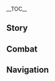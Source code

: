 {{CharacterTabs}}
{{LanguageTabs}}
{{Stub|1={{Meta/VO|tl=1|rm=1|Chinese}}}}
__TOC__
==Story==
{{VO/Story
|character           = Cyno
|language            = zh
|language_s          = zh
|language_t          = zh-tw
|name_s              = 赛诺
|name_t              = 賽諾

<!-- Hello -->
|vo_01_01_title_s    = 初次见面・过往
|vo_01_01_title_t    = 初次見面・過往
|vo_01_01_subtitle   = Hello: The Past
|vo_01_01_file       = VO_{language}{character} Hello - The Past.ogg
|vo_01_01_tx_s       = 我是赛诺，曾经的「大风纪官」。如今我正在以自己的力量审判罪恶，若你同样心系规则与正义，我可以助你一臂之力。
|vo_01_01_tx_t       = 我是賽諾，曾經的「大風紀官」。如今我正在以自己的力量審判罪惡，若{{MC|你|妳}}同樣心繫規則與正義，我可以助你一臂之力。
|vo_01_01_rm         = 
|vo_01_01_tl         = I am Cyno, the former General Mahamatra. Now I am using my own ability to judge sins, if you, too, care about rules and justice, I can lend you a hand.

|vo_01_02_title_s    = 初次见面・如今
|vo_01_02_title_t    = 初次見面・如今
|vo_01_02_subtitle   = Hello: The Present
|vo_01_02_quest      = Akasha Pulses, the Kalpa Flame Rises
|vo_01_02_file       = VO_{language}{character} Hello - The Present.ogg
|vo_01_02_tx_s       = 我是赛诺，教令院的「大风纪官」。维护规则、审判罪恶是我的职责，今后的旅途中，我会保护好你的安全。
|vo_01_02_tx_t       = 我是賽諾，教令院的「大風紀官」。維護規則、審判罪惡是我的職責，今後的旅途中，我會保護好{{MC|你|妳}}的安全。
|vo_01_02_rm         = 
|vo_01_02_tl         = 

<!-- Chats -->
|vo_02_01_title_s    = 闲聊・称重
|vo_02_01_title_t    = 閒聊・秤重
|vo_02_01_subtitle   = Chat: Weighing the Heart
|vo_02_01_file       = VO_{language}{character} Chat - Weighing the Heart.ogg
|vo_02_01_tx_s       = 善与恶，最终都会被称量。
|vo_02_01_tx_t       = 善與惡，最終都會被秤量。
|vo_02_01_rm         = 
|vo_02_01_tl         = Good and bad, all will be weighed in the end.

|vo_02_02_title_s    = 闲聊・牌运
|vo_02_02_title_t    = 閒聊・牌運
|vo_02_02_subtitle   = Chat: Luck of the Draw
|vo_02_02_file       = VO_{language}{character} Chat - Luck of the Draw.ogg
|vo_02_02_tx_s       = 运势会左右某一场对决的胜负，但不会一直影响下去。
|vo_02_02_tx_t       = 運勢會左右某一場對決的勝負，但不會一直影響下去。
|vo_02_02_rm         = 
|vo_02_02_tl         = Luck can affect the results of a game, but not forever.

|vo_02_03_title_s    = 闲聊・疑惑
|vo_02_03_title_t    = 閒聊・疑惑
|vo_02_03_subtitle   = Chat: Doubt
|vo_02_03_file       = VO_{language}{character} Chat - Doubt.ogg
|vo_02_03_tx_s       = 偶尔我也想缓解一下气氛，但我其实分不太清什么笑话能够引人发笑。
|vo_02_03_tx_t       = 偶爾我也想緩解一下氣氛，但我其實分不太清什麼笑話能夠引人發笑。
|vo_02_03_rm         = 
|vo_02_03_tl         = Sometimes I want to lighten the mood, but I actually don't really know what jokes can make people laugh.

<!-- Weather -->
|vo_03_01_title_s    = 下雨的时候…
|vo_03_01_title_t    = 下雨的時候…
|vo_03_01_subtitle   = When It Rains
|vo_03_01_file       = VO_{language}{character} When It Rains.ogg
|vo_03_01_tx_s       = 又下雨了…
|vo_03_01_tx_t       = 又下雨了…
|vo_03_01_rm         = 
|vo_03_01_tl         = It's raining again...

|vo_03_02_title_s    = 打雷的时候…
|vo_03_02_title_t    = 打雷的時候…
|vo_03_02_subtitle   = When Thunder Strikes
|vo_03_02_file       = VO_{language}{character} When Thunder Strikes.ogg
|vo_03_02_tx_s       = 在一些传说中，雷电是神明对人间降下的审判。
|vo_03_02_tx_t       = 在一些傳說中，雷電是神明對人間降下的審判。
|vo_03_02_rm         = 
|vo_03_02_tl         = In some legends, thunder is the gods' judgement descending upon humans.

|vo_03_03_title_s    = 下雪的时候…
|vo_03_03_title_t    = 下雪的時候…
|vo_03_03_subtitle   = When It Snows
|vo_03_03_file       = VO_{language}{character} When It Snows.ogg
|vo_03_03_tx_s       = 我很喜欢下雪后的世界，安静却并非一片死寂。
|vo_03_03_tx_t       = 我很喜歡下雪後的世界，安靜卻並非一片死寂。
|vo_03_03_rm         = 
|vo_03_03_tl         = I love the world after it snows, quiet but not lifeless.

|vo_03_04_title_s    = 阳光很好…
|vo_03_04_title_t    = 陽光很好…
|vo_03_04_subtitle   = When the Sun Is Out
|vo_03_04_file       = VO_{language}{character} When the Sun Is Out.ogg
|vo_03_04_tx_s       = 阳光终会照进每一个角落。
|vo_03_04_tx_t       = 陽光終會照進每一個角落。
|vo_03_04_rm         = 
|vo_03_04_tl         = The sunlight will eventually illuminate every corner.

|vo_03_05_title_s    = 刮大风了…
|vo_03_05_title_t    = 颳大風了…
|vo_03_05_subtitle   = When the Wind Is Blowing
|vo_03_05_file       = VO_{language}{character} When the Wind Is Blowing.ogg
|vo_03_05_tx_s       = 好大的风…当心。
|vo_03_05_tx_t       = 好大的風…小心。
|vo_03_05_rm         = 
|vo_03_05_tl         = What a strong wind... be careful.

|vo_03_06_title_s    = 在沙漠的时候…
|vo_03_06_title_t    = 在沙漠的時候…
|vo_03_06_subtitle   = In the Desert
|vo_03_06_file       = VO_{language}{character} In the Desert.ogg
|vo_03_06_tx_s       = 熟悉的风景…
|vo_03_06_tx_t       = 熟悉的風景…
|vo_03_06_rm         = 
|vo_03_06_tl         = A familiar sight...

<!-- Greetings -->
|vo_04_01_title_s    = 早上好…
|vo_04_01_title_t    = 早安…
|vo_04_01_subtitle   = Good Morning
|vo_04_01_file       = VO_{language}{character} Good Morning.ogg
|vo_04_01_tx_s       = 打起精神，该出发了。
|vo_04_01_tx_t       = 打起精神，該出發了。
|vo_04_01_rm         = 
|vo_04_01_tl         = Get ready, it's time to go.

|vo_04_02_title_s    = 中午好…
|vo_04_02_title_t    = 午安…
|vo_04_02_subtitle   = Good Afternoon
|vo_04_02_file       = VO_{language}{character} Good Afternoon.ogg
|vo_04_02_tx_s       = 需要我准备午饭吗？事先说好，我可不保证好吃。
|vo_04_02_tx_t       = 需要我準備午飯嗎？事先說好，我可不保證好吃。
|vo_04_02_rm         = 
|vo_04_02_tl         = Do you need me to prepare lunch? I'll say this first, I can't promise it's good.

|vo_04_03_title_s    = 晚上好…
|vo_04_03_title_t    = 晚上好…
|vo_04_03_subtitle   = Good Evening
|vo_04_03_file       = VO_{language}{character} Good Evening.ogg
|vo_04_03_tx_s       = 还记得我跟你说过的话吗？夜晚总是伴随着危险，无论做什么都不要放松警惕。
|vo_04_03_tx_t       = 還記得我跟{{MC|你|妳}}說過的話嗎？夜晚總是伴隨著危險，無論做什麼都不要放鬆警惕。
|vo_04_03_rm         = 
|vo_04_03_tl         = Remember what I told you? The night is always accompanied by danger, don't let down your guard no matter what.

|vo_04_04_title_s    = 晚安…
|vo_04_04_title_t    = 晚安…
|vo_04_04_subtitle   = Good Night
|vo_04_04_file       = VO_{language}{character} Good Night.ogg
|vo_04_04_tx_s       = 晚安。一些罪犯在附近活动，我去处理。
|vo_04_04_tx_t       = 晚安。一些罪犯在附近活動，我去處理。
|vo_04_04_rm         = 
|vo_04_04_tl         = Goodnight. Some criminals are active nearby, I'll go deal with it.

<!-- About -->
|vo_05_01_title_s    = 关于赛诺自己・冷笑话
|vo_05_01_title_t    = 關於賽諾自己・冷笑話
|vo_05_01_subtitle   = About {character}: Unfunny Jokes
|vo_05_01_file       = VO_{language}{character} About {character} - Unfunny Jokes.ogg
|vo_05_01_tx_s       = 有一个旅人在沙漠中口渴无比，于是祈祷自己遇到一只水史莱姆，没想到一只饿着肚子的水史莱姆也在祈祷自己遇见落单的旅人…嗯？你那是什么表情，不好笑吗？
|vo_05_01_tx_t       = 有一個旅人在沙漠中口渴無比，於是祈禱自己遇到一隻水史萊姆，沒想到一隻餓著肚子的水史萊姆也在祈禱自己遇見落單的旅人…嗯？{{MC|你|妳}}那是什麼表情，不好笑嗎？
|vo_05_01_rm         = 
|vo_05_01_tl         = A traveler was dying of thirst in the desert, so they prayed to meet a Hydro Slime. Unbeknownst to him, a hungry Hydro Slime was also praying to meet a lone traveler... Hm? What's that expression, is it not funny?

|vo_05_02_title_s    = 关于赛诺自己・散步
|vo_05_02_title_t    = 關於賽諾自己・散步
|vo_05_02_friendship = 4
|vo_05_02_subtitle   = About {character}: Desert Strolls
|vo_05_02_file       = VO_{language}{character} About {character} - Desert Strolls.ogg
|vo_05_02_tx_s       = 我偶尔会去夜晚的沙漠散步，寒冷而干涩的风让人头脑清醒。
|vo_05_02_tx_t       = 我偶爾會去夜晚的沙漠散步，寒冷而乾澀的風讓人頭腦清醒。
|vo_05_02_rm         = 
|vo_05_02_tl         = Sometimes I will take a stroll in the desert at night, the cold and dry wind helps clear my mind.

<!-- About Us -->
|vo_06_01_title_s    = 关于我们・决斗
|vo_06_01_title_t    = 關於我們・決鬥
|vo_06_01_subtitle   = About Us: [[TCG]] Duel
|vo_06_01_file       = VO_{language}{character} About Us - TCG Duel.ogg
|vo_06_01_tx_s       = 要打一把「七圣召唤」吗？给你看看我的新卡组。
|vo_06_01_tx_t       = 要打一把「七聖召喚」嗎？給{{MC|你|妳}}看看我的新卡組。
|vo_06_01_rm         = 
|vo_06_01_tl         = Want to play a round of Genius Invokation TCG? I'll show you my new deck.

|vo_06_02_title_s    = 关于我们・此刻
|vo_06_02_title_t    = 關於我們・此刻
|vo_06_02_friendship = 6
|vo_06_02_subtitle   = About Us: The Present
|vo_06_02_file       = VO_{language}{character} About Us - The Present.ogg
|vo_06_02_tx_s       = 过去无法更改，未来无法预料，所以我很珍惜眼前的时光。
|vo_06_02_tx_t       = 過去無法更改、未來無法預料，所以我很珍惜眼前的時光。
|vo_06_02_rm         = 
|vo_06_02_tl         = The past cannot be changed, the future cannot be predicted, so I cherish the now.

<!-- Miscellany I -->
|vo_07_01_title_s    = 关于「神之眼」…
|vo_07_01_title_t    = 關於「神之眼」…
|vo_07_01_friendship = 4
|vo_07_01_subtitle   = About the [[Vision]]
|vo_07_01_file       = VO_{language}{character} About the Vision.ogg
|vo_07_01_tx_s       = 凭依在我身上的非人之物也好，将视线投射于我的魔神也罢，我受神明青睐，但我无意为此而改变自己的道义。我只尽我应尽之责，做我应做之事。
|vo_07_01_tx_t       = 憑依在我身上的非人之物也好、將視線投射於我的魔神也罷，我受神明青睞，但我無意為此而改變自己的道義。我只盡我應盡之責、做我應做之事。
|vo_07_01_rm         = 
|vo_07_01_tl         = 

|vo_07_02_title_s    = 有什么想要分享・求知欲
|vo_07_02_title_t    = 有什麼想要分享・求知欲
|vo_07_02_subtitle   = Something to Share: Lust for Knowledge
|vo_07_02_file       = VO_{language}{character} Something to Share - Lust for Knowledge.ogg
|vo_07_02_tx_s       = 「欲望泛滥就会引发灾害」，这似乎已经是一种共识。然而提及「求知欲」的时候，人们却往往只愿意谈论它的正面作用…在我看来，求知欲也是欲望的一种，必须加以控制。
|vo_07_02_tx_t       = 「欲望氾濫就會引發災害」，這似乎已經是一種共識。然而提及「求知欲」的時候，人們卻往往只願意談論它的正面作用…在我看來，求知欲也是欲望的一種，必須加以控制。
|vo_07_02_rm         = 
|vo_07_02_tl         = 

|vo_07_03_title_s    = 有什么想要分享・敬畏心
|vo_07_03_title_t    = 有什麼想要分享・敬畏心
|vo_07_03_friendship = 4
|vo_07_03_subtitle   = Something to Share: Solemn Respect
|vo_07_03_file       = VO_{language}{character} Something to Share - Solemn Respect.ogg
|vo_07_03_tx_s       = 在执行任务时，我的任何一个判断都可能会改变他人的命运。所以我必须要求自己时刻对「风纪官」这个职位保持敬畏&mdash;&mdash;就像我敬畏知识与力量一样。
|vo_07_03_tx_t       = 在執行任務時，我的任何一個判斷都可能會改變他人的命運。所以我必須要求自己時刻對「風紀官」這個職位保持敬畏&mdash;&mdash;就像我敬畏知識與力量一樣。
|vo_07_03_rm         = 
|vo_07_03_tl         = 

|vo_07_04_title_s    = 感兴趣的见闻…
|vo_07_04_title_t    = 感興趣的見聞…
|vo_07_04_subtitle   = Interesting Things
|vo_07_04_file       = VO_{language}{character} Interesting Things.ogg
|vo_07_04_tx_s       = 我喜欢生长在沙漠中的那些灌木。沙漠象征着归寂，一切文明都会被风沙掩埋。但就在这片荒凉的土地上，却能见到生命不断萌发的迹象，有时连我也会被它们的坚韧震撼。
|vo_07_04_tx_t       = 我喜歡生長在沙漠中的那些灌木。沙漠象徵著歸寂，一切文明都會被風沙掩埋。但就在這片荒涼的土地上，卻能見到生命不斷萌發的跡象，有時連我也會被它們的堅韌震撼。
|vo_07_04_rm         = 
|vo_07_04_tl         = 

<!-- About Others -->
|vo_08_01_title_s    = 关于提纳里・知识
|vo_08_01_title_t    = 關於提納里・知識
|vo_08_01_friendship = 4
|vo_08_01_subtitle   = About [[Tighnari]]: Knowledge
|vo_08_01_file       = VO_{language}{character} About Tighnari - Knowledge.ogg
|vo_08_01_tx_s       = 提纳里和我见过的其他学者不同。他对知识同样有着很深的执着，却始终不会逾越那道红线。有些学者会将自己视为「实验室中的神明」，但提纳里不会，他一直平等地尊重每一种生命。听说他拒绝了教令院的聘请，我也站在他这一边。
|vo_08_01_tx_t       = 提納里和我見過的其他學者不同。他對知識同樣有著很深的執著，卻始終不會逾越那道紅線。有些學者會將自己視為「實驗室中的神明」，但提納里不會，他一直平等地尊重每一種生命。聽說他拒絕了教令院的聘請，我也站在他這一邊。
|vo_08_01_rm         = 
|vo_08_01_tl         = 

|vo_08_02_title_s    = 关于提纳里・笑话
|vo_08_02_title_t    = 關於提納里・笑話
|vo_08_02_friendship = 4
|vo_08_02_subtitle   = About Tighnari: Jokes
|vo_08_02_file       = VO_{language}{character} About Tighnari - Jokes.ogg
|vo_08_02_tx_s       = 提纳里曾劝我不要在饭桌上讲笑话，说是根本笑不出来。我不以为然，连讲了三个压箱底的笑话，并逐一解释了笑点…然后我的饭菜凉了。
|vo_08_02_tx_t       = 提納里曾勸我不要在餐桌上講笑話，說是根本笑不出來。我不以為然，連講了三個壓箱底的笑話，並逐一解釋了笑點…然後我的飯菜涼了。
|vo_08_02_rm         = 
|vo_08_02_tl         = 

|vo_08_03_title_s    = 关于柯莱…
|vo_08_03_title_t    = 關於柯萊…
|vo_08_03_friendship = 4
|vo_08_03_subtitle   = About [[Collei]]
|vo_08_03_file       = VO_{language}{character} About Collei.ogg
|vo_08_03_tx_s       = 我曾经帮她封印了体内的魔神残骸，但封印的过程给她带来了很大的痛苦。那种程度的痛苦可能比死亡更让人害怕，她能够坚持下来，很了不起。
|vo_08_03_tx_t       = 我曾經幫她封印了體內的魔神殘骸，但封印的過程給她帶來了很大的痛苦。那種程度的痛苦可能比死亡更讓人害怕，她能夠堅持下來，很了不起。
|vo_08_03_rm         = 
|vo_08_03_tl         = 

|vo_08_04_title_s    = 关于艾尔海森…
|vo_08_04_title_t    = 關於艾爾海森…
|vo_08_04_friendship = 4
|vo_08_04_quest      = King Deshret and the Three Magi
|vo_08_04_subtitle   = About [[Alhaitham]]
|vo_08_04_file       = VO_{language}{character} About Alhaitham.ogg
|vo_08_04_tx_s       = 我不太喜欢过于聪明的人，他们总是自认为能掌控一切，从而经常在危险的边缘游走。不过艾尔海森还算稳定，在绝大部分场合，他确实有掌控局面、化险为夷的能力。
|vo_08_04_tx_t       = 我不太喜歡過於聰明的人，他們總是自認為能掌控一切，從而經常在危險的邊緣遊走。不過艾爾海森還算穩定，在絕大部分場合，他確實有掌控局面、化險為夷的能力。
|vo_08_04_rm         = 
|vo_08_04_tl         = 

|vo_08_05_title_s    = 关于卡维…
|vo_08_05_title_t    = 關於卡維…
|vo_08_05_friendship = 4
|vo_08_05_subtitle   = About [[Kaveh]]
|vo_08_05_file       = VO_{language}{character} About Kaveh.ogg
|vo_08_05_tx_s       = 提纳里和柯莱没有亲口说出来，但他们之间的眼神交流已经说明了一切。卡维分享的亲身经历比我准备的笑话有趣多了。我的看法？我觉得他们会为这种事情发笑，反倒是挺好笑的。
|vo_08_05_tx_t       = 提納里和柯萊沒有親口說出來，但他們之間的眼神交流已經說明了一切。卡維分享的親身經歷比我準備的笑話有趣多了。我的看法？我覺得他們會為這種事情發笑，反倒是滿好笑的。
|vo_08_05_rm         = 
|vo_08_05_tl         = 

|vo_08_06_title_s    = 关于纳西妲…
|vo_08_06_title_t    = 關於納西妲…
|vo_08_06_friendship = 4
|vo_08_06_quest      = Akasha Pulses, the Kalpa Flame Rises
|vo_08_06_subtitle   = About [[Nahida]]
|vo_08_06_file       = VO_{language}{character} About Nahida.ogg
|vo_08_06_tx_s       = 评价神明…这在我看来是略微有些僭越的事情。不过在同行的那段时间里，我也亲眼见证了她的智慧、勇气与决心。相较于那些只靠臆想就对她指指点点的贤者，我应该更有资格下这个结论：她是一位优秀的、值得尊敬的神明。
|vo_08_06_tx_t       = 評價神明…這在我看來是略微有些僭越的事情。不過在同行的那段時間裡，我也親眼見證了她的智慧、勇氣與決心。相較於那些只靠臆想就對她指指點點的賢者，我應該更有資格下這個結論：她是一位優秀而值得尊敬的神明。
|vo_08_06_rm         = 
|vo_08_06_tl         = 

|vo_08_07_title_s    = 关于妮露…
|vo_08_07_title_t    = 關於妮露…
|vo_08_07_friendship = 4
|vo_08_07_quest      = Akasha Pulses, the Kalpa Flame Rises
|vo_08_07_subtitle   = About [[Nilou]]
|vo_08_07_file       = VO_{language}{character} About Nilou.ogg
|vo_08_07_tx_s       = 我能从她身上感到对舞蹈的热情与执念，这份执念非常坚定，不会轻易改变。希望以后，她也可以用自己热爱的舞蹈为他人带去快乐。
|vo_08_07_tx_t       = 我能從她身上感到對舞蹈的熱情與執念，這股執念非常堅定，不會輕易改變。希望以後，她也可以用自己熱愛的舞蹈為他人帶去快樂。
|vo_08_07_rm         = 
|vo_08_07_tl         = 

|vo_08_08_title_s    = 关于珐露珊…
|vo_08_08_title_t    = 關於琺露珊…
|vo_08_08_friendship = 4
|vo_08_08_subtitle   = About [[Faruzan]]
|vo_08_08_file       = VO_{language}{character} About Faruzan.ogg
|vo_08_08_tx_s       = 我曾仔细翻阅过记载珐露珊前辈失踪的案卷，那时候我怀疑她进行了某种危险的研究…不过与她见面之后，我就彻底打消了这个念头。虽然相处起来有些困难，不过她就像一位喜欢絮絮叨叨的长辈，心里会为他人着想，不会做什么出格的事情。
|vo_08_08_tx_t       = 我曾仔細翻閱過記載琺露珊前輩失蹤的案卷，那時候我懷疑她進行了某種危險的研究…不過與她見面之後，我就徹底打消了這個念頭。雖然相處起來有些困難，不過她就像一位喜歡碎碎唸的長輩，心裡會為他人著想，不會做什麼脫序的事情。
|vo_08_08_rm         = 
|vo_08_08_tl         = 

|vo_08_09_title_s    = 关于丽莎…
|vo_08_09_title_t    = 關於麗莎…
|vo_08_09_friendship = 4
|vo_08_09_subtitle   = About [[Lisa]]
|vo_08_09_file       = VO_{language}{character} About Lisa.ogg
|vo_08_09_tx_s       = 丽莎和我曾向同一位贤者求学，我自然知道她的事。身为大风纪官，我也见过许多过分追求知识而引发的悲剧，所以能理解她的选择。
|vo_08_09_tx_t       = 麗莎和我曾向同一位賢者求學，我自然知道她的事。身為大風紀官，我也見過許多過分追求知識而引發的悲劇，所以能理解她的選擇。
|vo_08_09_rm         = 
|vo_08_09_tl         = 

<!-- More About -->
|vo_09_01_title_s    = 想要了解赛诺・其一
|vo_09_01_title_t    = 想要瞭解賽諾・其一
|vo_09_01_subtitle   = More About {character}: I
|vo_09_01_file       = VO_{language}{character} More About {character} - 01.ogg
|vo_09_01_tx_s       = 你问关于我的事？也是，毕竟在很多人眼中我是一个无法忽视的「麻烦」…不用担心，只要你不做什么危险的事情，我就不会找你的麻烦。
|vo_09_01_tx_t       = {{MC|你|妳}}問關於我的事？也是，畢竟在很多人眼中我是一個無法忽視的「麻煩」…不用擔心，只要{{MC|你|妳}}不做什麼危險的事情，我就不會找{{MC|你|妳}}的麻煩。
|vo_09_01_rm         = 
|vo_09_01_tl         = 

|vo_09_02_title_s    = 想要了解赛诺・其二
|vo_09_02_title_t    = 想要瞭解賽諾・其二
|vo_09_02_friendship = 3
|vo_09_02_subtitle   = More About {character}: II
|vo_09_02_file       = VO_{language}{character} More About {character} - 02.ogg
|vo_09_02_tx_s       = 以此身为容器，可以令非人之物的力量显现。这既得益于先天的体质，也是一种后天的交易。没什么可避讳的，我以风纪官的身份称量世间的罪恶，自然也要把我自己的灵魂放到审判之秤上一同称量。
|vo_09_02_tx_t       = 以此身為容器，可以令非人之物的力量顯現。這既得益於先天的體質，也是一種後天的交易。沒什麼可避諱的，我以風紀官的身分秤量世間的罪惡，自然也要把我自己的靈魂放到審判之秤上一同秤量。
|vo_09_02_rm         = 
|vo_09_02_tl         = 

|vo_09_03_title_s    = 想要了解赛诺・其三
|vo_09_03_title_t    = 想要瞭解賽諾・其三
|vo_09_03_friendship = 4
|vo_09_03_subtitle   = More About {character}: III
|vo_09_03_file       = VO_{language}{character} More About {character} - 03.ogg
|vo_09_03_tx_s       = 比起「为什么做」，我更看重「做了什么」。因为这个世界上有成千上万种理由，有时你听到那些理由，会觉得做了错事的人情有可原，甚至觉得旁人对他们太过苛责。劣势方总是容易引起别人的同情，但审判者却要摒弃这种情绪。情有可原，但罪无可赦。
|vo_09_03_tx_t       = 比起「為什麼做」，我更看重「做了什麼」。因為這個世界上有成千上萬種理由，有時{{MC|你|妳}}聽到那些理由，會覺得做了錯事的人情有可原，甚至覺得旁人對他們太過苛責。劣勢方總是容易引起別人的同情，但審判者卻要摒棄這種情緒。情有可原，但罪無可赦。
|vo_09_03_rm         = 
|vo_09_03_tl         = 

|vo_09_04_title_s    = 想要了解赛诺・其四
|vo_09_04_title_t    = 想要瞭解賽諾・其四
|vo_09_04_friendship = 5
|vo_09_04_subtitle   = More About {character}: IV
|vo_09_04_file       = VO_{language}{character} More About {character} - 04.ogg
|vo_09_04_tx_s       = 在幽暗的无知之海上，偶尔会泛起微光，吸引着不明真相的人靠近。常有人视其为灯塔，却看不到漆黑的海水中隐藏的巨大危险。将久居在黑暗中的人带离光明的指引，本身是一件残酷的事情，但我不得不这么做&mdash;&mdash;直到未来有一天，我们能够战胜海水中潜藏的敌人为止。
|vo_09_04_tx_t       = 在幽暗的無知之海上，偶爾會泛起微光，吸引著不明真相的人靠近。常有人視其為燈塔，卻看不到漆黑的海水中隱藏的巨大危險。將久居在黑暗中的人帶離光明的指引，本身是一件殘酷的事情，但我不得不這麼做&mdash;&mdash;直到未來有一天，我們能夠戰勝海水中潛藏的敵人為止。
|vo_09_04_rm         = 
|vo_09_04_tl         = 

|vo_09_05_title_s    = 想要了解赛诺・其五
|vo_09_05_title_t    = 想要瞭解賽諾・其五
|vo_09_05_friendship = 6
|vo_09_05_subtitle   = More About {character}: V
|vo_09_05_file       = VO_{language}{character} More About {character} - 05.ogg
|vo_09_05_tx_s       = 我判断有价值的信息，已经如数分享了，你还在期待听我说什么？哈…你的好奇心真是不简单，那就由你提问吧。习惯了审问别人之后，这种被人询问的感觉…也算新奇。
|vo_09_05_tx_t       = 我判斷有價值的資訊，已經如數分享了，{{MC|你|妳}}還在期待聽我說什麼？哈…{{MC|你|妳}}的好奇心真是不簡單，那就由{{MC|你|妳}}提問吧。習慣了審問別人之後，這種被人詢問的感覺…也算新奇。
|vo_09_05_rm         = 
|vo_09_05_tl         = 

<!-- Miscellany II -->
|vo_10_01_title_s    = 赛诺的爱好…
|vo_10_01_title_t    = 賽諾的愛好…
|vo_10_01_subtitle   = {character}'s Hobbies
|vo_10_01_file       = VO_{language}{character} Hobbies.ogg
|vo_10_01_tx_s       = 闲暇的时候，我会和其他人打几局「七圣召唤」。这种建立在规则之上，却又充满灵活变通的游戏，在我看来更像是一种艺术。
|vo_10_01_tx_t       = 閒暇的時候，我會和其他人打幾局「七聖召喚」。這種建立在規則之上，卻又充滿靈活變通的遊戲，在我看來更像是一種藝術。
|vo_10_01_rm         = 
|vo_10_01_tl         = 

|vo_10_02_title_s    = 赛诺的烦恼…
|vo_10_02_title_t    = 賽諾的煩惱…
|vo_10_02_friendship = 6
|vo_10_02_subtitle   = {character}'s Troubles
|vo_10_02_file       = VO_{language}{character} Troubles.ogg
|vo_10_02_tx_s       = 前段时间，我看到了一本来自稻妻的轻小说。小说以「七圣召唤」为主题，里面的主角被逼入绝境的时候，忽然从卡组中抽到了一张原本不存在的卡。我深受震撼，同时也陷入困惑：通过对卡组进行特殊操作，创造出让人摸不着头脑的奇迹，这究竟是打破了规则，还是也算规则的一部分？
|vo_10_02_tx_t       = 前段時間，我看到了一本來自稻妻的輕小說。小說以「七聖召喚」為主題，裡面的主角被逼入絕境的時候，忽然從卡組中抽到了一張原本不存在的卡。我深受震撼，同時也陷入困惑：透過對卡組進行特殊操作，創造出讓人摸不著頭腦的奇蹟，這究竟是打破了規則，還是也算規則的一部分？
|vo_10_02_rm         = 
|vo_10_02_tl         = 

|vo_10_03_title_s    = 喜欢的食物…
|vo_10_03_title_t    = 喜歡的食物…
|vo_10_03_subtitle   = Favorite Food
|vo_10_03_file       = VO_{language}{character} Favorite Food.ogg
|vo_10_03_tx_s       = 大米与肉类、干果混合，加酸奶进行烤制，不同的香味会混合到一起。敲开焦脆的外壳，香味就会随着蒸腾的热气一同冒出来。制作起来也不会花太长时间，是我很喜欢的菜肴。
|vo_10_03_tx_t       = 大米與肉類、乾果混合，加酪乳進行烤製，不同的香味會混合到一起。敲開焦脆的外殼，香味就會隨著蒸騰的熱氣一同冒出來。製作起來也不會花太長時間，是我很喜歡的菜餚。
|vo_10_03_rm         = 
|vo_10_03_tl         = 

|vo_10_04_title_s    = 讨厌的食物…
|vo_10_04_title_t    = 討厭的食物…
|vo_10_04_subtitle   = Least Favorite Food
|vo_10_04_file       = VO_{language}{character} Least Favorite Food.ogg
|vo_10_04_tx_s       = 在沙漠中行走的时候，带的干粮通常坚硬无味，习惯之后就没有什么讨厌的东西了。非要说的话，跟虫子有关的食物还是有些难以接受…
|vo_10_04_tx_t       = 在沙漠中行走的時候，帶的乾糧通常堅硬無味，習慣之後就沒有什麼討厭的東西了。非要說的話，跟蟲子有關的食物還是有些難以接受…
|vo_10_04_rm         = 
|vo_10_04_tl         = 

<!-- Receiving a Gift -->
|vo_10_05_title_s    = 收到赠礼・其一
|vo_10_05_title_t    = 收到贈禮・其一
|vo_10_05_subtitle   = Receiving a Gift: I
|vo_10_05_file       = VO_{language}{character} Receiving a Gift - 01.ogg
|vo_10_05_tx_s       = 味道很好，劳你费心了。
|vo_10_05_tx_t       = 味道很好，勞{{MC|你|妳}}費心了。
|vo_10_05_rm         = 
|vo_10_05_tl         = 

|vo_10_06_title_s    = 收到赠礼・其二
|vo_10_06_title_t    = 收到贈禮・其二
|vo_10_06_subtitle   = Receiving a Gift: II
|vo_10_06_file       = VO_{language}{character} Receiving a Gift - 02.ogg
|vo_10_06_tx_s       = 我收下了，多谢。
|vo_10_06_tx_t       = 我收下了，多謝。
|vo_10_06_rm         = 
|vo_10_06_tl         = 

|vo_10_07_title_s    = 收到赠礼・其三
|vo_10_07_title_t    = 收到贈禮・其三
|vo_10_07_subtitle   = Receiving a Gift: III
|vo_10_07_file       = VO_{language}{character} Receiving a Gift - 03.ogg
|vo_10_07_tx_s       = 给我的吗？是不是搞错了？
|vo_10_07_tx_t       = 給我的嗎？是不是搞錯了？
|vo_10_07_rm         = 
|vo_10_07_tl         = 

<!-- Birthday -->
|vo_11_01_title_s    = 生日…
|vo_11_01_title_t    = 生日…
|vo_11_01_subtitle   = Birthday
|vo_11_01_file       = VO_{language}{character} Birthday.ogg
|vo_11_01_tx_s       = 嗯…先祝你生日快乐。虽然没有太多庆祝的经验，不过想到是你的生日，我还是提前做了一些准备。首先是一套我研究了几天后得到的卡组构筑，风格和你比较契合。另外我调整了这段时间的安排，你有什么想去的地方吗？我可以陪你一起去。虽然生日只有一天，但放松还是需要尽兴，行程安排在三天内即可。
|vo_11_01_tx_t       = 嗯…先祝{{MC|你|妳}}生日快樂。雖然沒有太多慶祝的經驗，不過想到是{{MC|你|妳}}的生日，我還是提前做了一些準備。首先是一套我研究了幾天後得到的卡組組合，風格和{{MC|你|妳}}比較契合。另外我調整了這段時間的安排，{{MC|你|妳}}有什麼想去的地方嗎？我可以陪{{MC|你|妳}}一起去。雖然生日只有一天，但放鬆還是需要盡興，行程安排在三天內即可。
|vo_11_01_rm         = 
|vo_11_01_tl         = 

<!-- Feelings About Ascension -->
|vo_12_01_title_s    = 突破的感受・起
|vo_12_01_title_t    = 突破的感受・起
|vo_12_01_ascension  = 1
|vo_12_01_subtitle   = Feelings About Ascension: Intro
|vo_12_01_file       = VO_{language}{character} Feelings About Ascension -  01.ogg
|vo_12_01_tx_s       = 我能感受到新的力量，这是变强的证明。
|vo_12_01_tx_t       = 我能感受到新的力量，這是變強的證明。
|vo_12_01_rm         = 
|vo_12_01_tl         = 

|vo_12_02_title_s    = 突破的感受・承
|vo_12_02_title_t    = 突破的感受・承
|vo_12_02_ascension  = 2
|vo_12_02_subtitle   = Feelings About Ascension: Building Up
|vo_12_02_file       = VO_{language}{character} Feelings About Ascension -  02.ogg
|vo_12_02_tx_s       = 审判罪恶，维护规则。
|vo_12_02_tx_t       = 審判罪惡，維護規則。
|vo_12_02_rm         = 
|vo_12_02_tl         = 

|vo_12_03_title_s    = 突破的感受・转
|vo_12_03_title_t    = 突破的感受・轉
|vo_12_03_ascension  = 4
|vo_12_03_subtitle   = Feelings About Ascension: Climax
|vo_12_03_file       = VO_{language}{character} Feelings About Ascension -  03.ogg
|vo_12_03_tx_s       = 不错的提升，多谢你了。
|vo_12_03_tx_t       = 不錯的提升，多謝{{MC|你|妳}}了。
|vo_12_03_rm         = 
|vo_12_03_tl         = 

|vo_12_04_title_s    = 突破的感受・合
|vo_12_04_title_t    = 突破的感受・合
|vo_12_04_ascension  = 6
|vo_12_04_subtitle   = Feelings About Ascension: Conclusion
|vo_12_04_file       = VO_{language}{character} Feelings About Ascension -  04.ogg
|vo_12_04_tx_s       = 力量已达顶峰，然而仅靠这一身武力，仍旧有许多做不到的事情。人情与规则许多时候相互冲突，如何更好地兼顾，我会在今后的旅途中寻找答案。
|vo_12_04_tx_t       = 力量已達頂峰，然而僅靠這一身武力，仍舊有許多做不到的事情。人情與規則許多時候相互衝突，如何更好地兼顧，我會在今後的旅途中尋找答案。
|vo_12_04_rm         = 
|vo_12_04_tl         = 
}}

==Combat==
{{Combat VO
|character              = Cyno
|language               = zh

<!-- Elemental Skill -->
|skill_1_tx_s           = 束手就擒吧。
|skill_1_tx_t           = 束手就擒吧。
|skill_1_rm             = Shùshǒujiùqín ba.
|skill_1_tl             = Surrender.
|skill_2_tx_s           = 徒劳的挣扎。
|skill_2_tx_t           = 徒勞的掙扎。
|skill_2_rm             = Túláo de zhēngzhá.
|skill_2_tl             = A useless struggle.
|skill_3_tx_s           = 你无处可逃！
|skill_3_tx_t           = 你無處可逃！
|skill_3_rm             = Nǐ wúchù-kětáo!
|skill_3_tl             = You have nowhere to run!
|skill_4_tx_s           = 裁决已至。
|skill_4_tx_t           = 裁決已至。
|skill_4_rm             = Cáijué yǐ zhì.
|skill_4_tl             = Judgement has arrived.
|skill_5_tx_s           = 该定罪了。
|skill_5_tx_t           = 該定罪了。
|skill_5_rm             = Gài dìngzuìle.
|skill_5_tl             = Time for your crimes to be convicted.
|skill_6_tx_s           = 偿还罪业！
|skill_6_tx_t           = 償還罪業！
|skill_6_rm             = Chánghuán zuìyè!
|skill_6_tl             = Pay for your sins!

<!-- Elemental Burst -->
|burst_1_tx_s           = 以此身…肃正万象！
|burst_1_tx_t           = 以此身…肅正萬象！
|burst_1_rm             = Yǐ cǐ shēn... Sùzhèng wànxiàng!
|burst_1_tl             = 
|burst_2_tx_s           = 判决，如期降临。
|burst_2_tx_t           = 判決，如期降臨。
|burst_2_rm_s           = Pànjué, rúqī jiànglín.
|burst_2_rm_t           = Pànjué, rúqí jiànglín.
|burst_2_tl             = 
|burst_3_tx_s           = 称量，你的罪孽。
|burst_3_tx_t           = 秤量，你的罪孽。
|burst_3_rm_s           = Chēngliáng, nǐ de zuìniè.
|burst_3_rm_t           = Chèngliáng, nǐ de zuìniè.
|burst_3_tl             = 
|burst-atk-l_1_file     = Light Attack Elemental Burst 01,Light Attack Elemental Burst 02,Light Attack Elemental Burst 03,Light Attack Elemental Burst 04,Light Attack Elemental Burst 05,Light Attack Elemental Burst 06,Light Attack Elemental Burst 07
|burst-atk-m_1_file     = Mid Attack Elemental Burst 01,Mid Attack Elemental Burst 02,Mid Attack Elemental Burst 03
|burst-atk-h_1_file     = Heavy Attack Elemental Burst 01,Heavy Attack Elemental Burst 02,Heavy Attack Elemental Burst 03

<!-- Sprint Start -->
|sprint-s_1_file     = Sprint Start 01,Sprint Start 02,Sprint Start 03

<!-- Sprint End -->
|sprint-e_1_file     = 

<!-- Deploying Wind Glider -->
|glider_1_file       = Deploying Wind Glider 01,Deploying Wind Glider 02,Deploying Wind Glider 03

<!-- Opening Treasure Chest -->
|chest_1_tx_s           = 应得之物。
|chest_1_tx_t           = 應得之物。
|chest_1_rm             = Yīng dé zhī wù.
|chest_1_tl             = 
|chest_2_tx_s           = 贵在恒心。
|chest_2_tx_t           = 貴在恆心。
|chest_2_rm             = Guì zài héngxīn.
|chest_2_tl             = 
|chest_3_tx_s           = 财富积累，成为文明的基石。
|chest_3_tx_t           = 財富累積，成為文明的基石。
|chest_3_rm             = Cáifù jīlěi, chéngwéi wénmíng de jīshí.
|chest_3_tl             = 

<!-- Low HP -->
|low-hp_1_tx_s          = 威胁程度…比预想中要高。
|low-hp_1_tx_t          = 威脅程度…比預想中要高。
|low-hp_1_rm            = Wēixié chéngdù... bǐ yùxiǎng zhōng yào gāo.
|low-hp_1_tl            = 
|low-hp_2_tx_s          = 差不多也该习惯了。
|low-hp_2_tx_t          = 差不多也該習慣了。
|low-hp_2_rm            = Chàbuduō yě gāi xíguànle.
|low-hp_2_tl            = 
|low-hp_3_tx_s          = 咳…再来！
|low-hp_3_tx_t          = 咳…再來！
|low-hp_3_rm            = Ke... Zài lái!
|low-hp_3_tl            = 

<!-- Ally at Low HP -->
|ally-low-hp_1_tx_s     = 去休整，别逞强！
|ally-low-hp_1_tx_t     = 去休整，別逞強！
|ally-low-hp_1_rm       = Qú xiūzhěng, bié chěngqiáng!
|ally-low-hp_1_tl       = 
|ally-low-hp_2_tx_s     = 我来替你。
|ally-low-hp_2_tx_t     = 我來替你。
|ally-low-hp_2_rm       = Wǒ lái tì nǐ.
|ally-low-hp_2_tl       = 

<!-- Fallen -->
|fallen_1_tx_s          = 轮到我了吗…
|fallen_1_tx_t          = 輪到我了嗎…
|fallen_1_rm            = Lún dào wǒle ma...
|fallen_1_tl            = 
|fallen_2_tx_s          = 覆灭…新生…终而复始。
|fallen_2_tx_t          = 覆滅…新生…終而復始。
|fallen_2_rm            = Fùmiè... xīnshēng... zhōng ér fùshǐ.
|fallen_2_tl            = 
|fallen_3_tx_s          = 审判，失败了…
|fallen_3_tx_t          = 審判，失敗了…
|fallen_3_rm            = Shěnpàn, shībàile...
|fallen_3_tl            = 

<!-- Light Hit Taken -->
|hit-l_1_tx_s           = 无用的挣扎。
|hit-l_1_tx_t           = 無用的掙扎。
|hit-l_1_rm             = Wúyòng de zhēngzhá.
|hit-l_1_tl             = A useless struggle.
|hit-l_2_file           = Light Hit Taken 02,Light Hit Taken 03,Light Hit Taken 04,Light Hit Taken 05,Light Hit Taken 06

<!-- Heavy Hit Taken -->
|hit-h_1_tx_s           = 真难对付。
|hit-h_1_tx_t           = 真難對付。
|hit-h_1_rm             = Zhēn nán duìfù.
|hit-h_1_tl             = 
|hit-h_2_tx_s           = 有两下子。
|hit-h_2_tx_t           = 有兩下子。
|hit-h_2_rm             = Yǒu liǎng xiàzi.
|hit-h_2_tl             = 
|hit-h_3_file           = Heavy Hit Taken 03,Heavy Hit Taken 04,Heavy Hit Taken 05,Heavy Hit Taken 06

<!-- Joining Party-->
|join_1_tx_s            = 我会尽我所能。
|join_1_tx_t            = 我會盡我所能。
|join_1_rm              = Wǒ huì jìn wǒ suǒ něng.
|join_1_tl              = I'll do everything I can.
|join_2_tx_s            = 行动开始。
|join_2_tx_t            = 行動開始。
|join_2_rm              = Xíngdòng kāishǐ.
|join_2_tl              = 
|join_3_tx_s            = 这次的目标是谁？
|join_3_tx_t            = 這次的目標是誰？
|join_3_rm              = Zhè cì de mùbiāo shì shéi?
|join_3_tl              = Who's the target this time?

<!-- Character Idles -->
|idle_1_actual_tx_s     = 
|idle_1_actual_tx_t     = 

<!-- Light Attack -->
|atk-l_1_file        = Light Attack 01,Light Attack 02,Light Attack 03,Light Attack 04,Light Attack 05,Light Attack 06,Light Attack 07

<!-- Mid Attack -->
|atk-m_1_file        = Mid Attack 01,Mid Attack 02,Mid Attack 03

<!-- Heavy Attack -->
|atk-h_1_file        = Heavy Attack 01,Heavy Attack 02,Heavy Attack 03

<!-- Climbing -->
|climb_1_file        = Climbing 01,Climbing 02,Climbing 03,Climbing 04,Climbing 05

<!-- Climbing Breath -->
|climb-b_1_file      = Climbing Breath 01,Climbing Breath 02,Climbing Breath 03

<!-- Jumping -->
|jump_1_file         = Jumping 01,Jumping 02,Jumping 03,Jumping 04,Jumping 05
}}

==Navigation==
{{Character Navbox|type=playable|link type=vo-zh}}